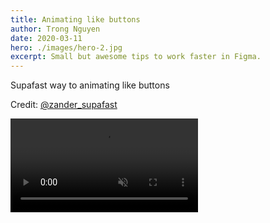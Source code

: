 ```yaml
---
title: Animating like buttons
author: Trong Nguyen
date: 2020-03-11
hero: ./images/hero-2.jpg
excerpt: Small but awesome tips to work faster in Figma.
---
```


<div class="Grid Col2">

<p>

Supafast way to animating like buttons

Credit: [@zander_supafast](https://twitter.com/zander_supafast/status/1470399896910012422)

</p>
<div class="video">
  <video autoplay loop muted playsinline controls src="https://video.twimg.com/ext_tw_video/1470399823161565185/pu/vid/480x852/G_HyFZhP-BB-Ogxt.mp4"></video>
</div>
</div>
